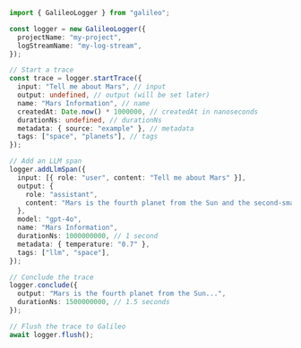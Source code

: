 ```typescript TypeScript
import { GalileoLogger } from "galileo";

const logger = new GalileoLogger({
  projectName: "my-project",
  logStreamName: "my-log-stream",
});

// Start a trace
const trace = logger.startTrace({
  input: "Tell me about Mars", // input
  output: undefined, // output (will be set later)
  name: "Mars Information", // name
  createdAt: Date.now() * 1000000, // createdAt in nanoseconds
  durationNs: undefined, // durationNs
  metadata: { source: "example" }, // metadata
  tags: ["space", "planets"], // tags
});

// Add an LLM span
logger.addLlmSpan({
  input: [{ role: "user", content: "Tell me about Mars" }],
  output: {
    role: "assistant",
    content: "Mars is the fourth planet from the Sun and the second-smallest planet in the Solar System...",
  },
  model: "gpt-4o",
  name: "Mars Information",
  durationNs: 1000000000, // 1 second
  metadata: { temperature: "0.7" },
  tags: ["llm", "space"],
});

// Conclude the trace
logger.conclude({
  output: "Mars is the fourth planet from the Sun...",
  durationNs: 1500000000, // 1.5 seconds
});

// Flush the trace to Galileo
await logger.flush();
```

